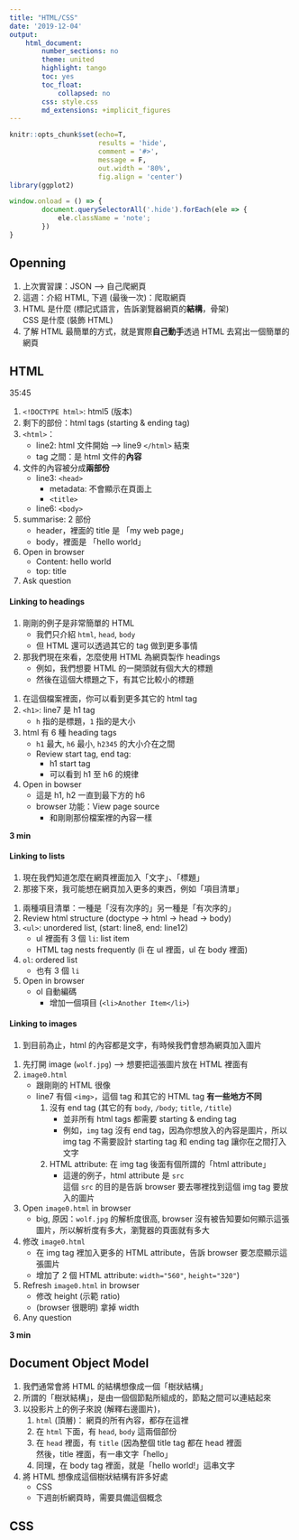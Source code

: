 ```yaml
---
title: "HTML/CSS"
date: '2019-12-04'
output:
    html_document:
        number_sections: no
        theme: united
        highlight: tango
        toc: yes
        toc_float:
            collapsed: no
        css: style.css
        md_extensions: +implicit_figures
---
```


```r
knitr::opts_chunk$set(echo=T,
                      results = 'hide',
                      comment = '#>',
                      message = F,
                      out.width = '80%',
                      fig.align = 'center')
library(ggplot2)
```

```js
window.onload = () => {
        document.querySelectorAll('.hide').forEach(ele => {
            ele.className = 'note';
        })
}
```

## Openning

<div class="hide" data-tag="Openning">
1. 上次實習課：JSON --> 自己爬網頁
2. 這週：介紹 HTML, 下週 (最後一次)：爬取網頁
3. HTML 是什麼 (標記式語言，告訴瀏覽器網頁的**結構**，骨架)  
CSS 是什麼 (裝飾 HTML)
4. 了解 HTML 最簡單的方式，就是實際**自己動手**透過 HTML 去寫出一個簡單的網頁
</div>


## HTML

35:45
<div class="hide" data-tag="01-hello.html">
1. `<!DOCTYPE html>`: html5 (版本)
2. 剩下的部份：html tags (starting & ending tag)
3. `<html>`：
    - line2: html 文件開始 --> line9 `</html>` 結束
    - tag 之間：是 html 文件的**內容**
4. 文件的內容被分成**兩部份**
    - line3: `<head>`
        - metadata: 不會顯示在頁面上
        - `<title>`
    - line6: `<body>`
5. summarise: 2 部份
    - header，裡面的 title 是 「my web page」
    - body，裡面是 「hello world」
6. Open in browser
    - Content: hello world
    - top: title
7. Ask question
</div>

#### Linking to headings

1. 剛剛的例子是非常簡單的 HTML
    - 我們只介紹 `html`, `head`, `body`
    - 但 HTML 還可以透過其它的 tag 做到更多事情
2. 那我們現在來看，怎麼使用 HTML 為網頁製作 headings
    - 例如，我們想要 HTML 的一開頭就有個大大的標題
    - 然後在這個大標題之下，有其它比較小的標題

<div class="hide" data-tag="02-headings.html">
1. 在這個檔案裡面，你可以看到更多其它的 html tag
1. `<h1>`: line7 是 h1 tag
    - `h` 指的是標題，`1` 指的是大小
1. html 有 6 種 heading tags
    - `h1` 最大, `h6` 最小, `h2345` 的大小介在之間
    - Review start tag, end tag: 
        - h1 start tag
        - 可以看到 h1 至 h6 的規律
1. Open in bowser
    - 這是 h1, h2 一直到最下方的 h6
    - browser 功能：View page source
        - 和剛剛那份檔案裡的內容一樣
</div>

**3 min**

#### Linking to lists

1. 現在我們知道怎麼在網頁裡面加入「文字」、「標題」
2. 那接下來，我可能想在網頁加入更多的東西，例如「項目清單」

<div class="hide" data-tag="03-lists.html">
1. 兩種項目清單：一種是「沒有次序的」另一種是「有次序的」
1. Review html structure (doctype -> html -> head -> body)
1. `<ul>`: unordered list, (start: line8, end: line12)
    - ul 裡面有 3 個 `li`: list item
    - HTML tag nests frequently (li 在 ul 裡面，ul 在 body 裡面)
1. `ol`: ordered list
    - 也有 3 個 `li`
1. Open in browser
    - ol 自動編碼
        - 增加一個項目 (`<li>Another Item</li>`)
</div>

#### Linking to images

1. 到目前為止，html 的內容都是文字，有時候我們會想為網頁加入圖片

<div class="hide" data-tag="04-image0.html, 05-image1.html">
1. 先打開 image (`wolf.jpg`) --> 想要把這張圖片放在 HTML 裡面有
1. `image0.html`
    - 跟剛剛的 HTML 很像
    - line7 有個 `<img>`，這個 tag 和其它的 HTML tag **有一些地方不同**
        1. 沒有 end tag (其它的有 `body`, `/body`; `title`, `/title`)
            - 並非所有 html tags 都需要 starting & ending tag
            - 例如，`img` tag 沒有 end tag，因為你想放入的內容是圖片，所以 img tag 不需要設計 starting tag 和 ending tag 讓你在之間打入文字
        2. HTML attribute: 在 img tag 後面有個所謂的「html attribute」
            - 這邊的例子，html attribute 是 `src`  
            這個 `src` 的目的是告訴 browser 要去哪裡找到這個 img tag 要放入的圖片
1. Open `image0.html` in browser
    - big, 原因：`wolf.jpg` 的解析度很高, browser 沒有被告知要如何顯示這張圖片，所以解析度有多大，瀏覽器的頁面就有多大
1. 修改 `image0.html`
    - 在 img tag 裡加入更多的 HTML attribute，告訴 browser 要怎麼顯示這張圖片
    - 增加了 2 個 HTML attribute: `width="560"`, `height="320"`)
1. Refresh `image0.html` in browser
    - 修改 height (示範 ratio)
    - (browser 很聰明) 拿掉 width
1. Any question
</div>

**3 min**

## Document Object Model

<div class="hide" data-tag="slide">
1. 我們通常會將 HTML 的結構想像成一個「樹狀結構」
1. 所謂的「樹狀結構」，是由一個個節點所組成的，節點之間可以連結起來
1. 以投影片上的例子來說 (解釋右邊圖片)，
    1. `html` (頂層)： 網頁的所有內容，都存在這裡
    2. 在 `html` 下面，有 `head`, `body` 這兩個部份
    3. 在 `head` 裡面，有 `title` (因為整個 title tag 都在 head 裡面  
    然後，title 裡面，有一串文字「hello」
    4. 同理，在 body tag 裡面，就是「hello world!」這串文字
1. 將 HTML 想像成這個樹狀結構有許多好處
    - CSS
    - 下週剖析網頁時，需要具備這個概念
</div>

## CSS

